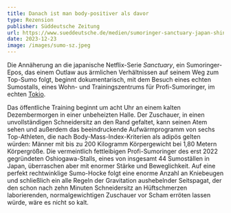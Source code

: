 ```yaml
---
title: Danach ist man body-positiver als davor
type: Rezension
publisher: Süddeutsche Zeitung
url: https://www.sueddeutsche.de/medien/sumoringer-sanctuary-japan-shinto-1.6320284
date: 2023-12-23
image: /images/sumo-sz.jpeg
---
```

Die Annäherung an die japanische Netflix-Serie *Sanctuary*, ein Sumoringer-Epos, das einem Outlaw aus ärmlichen Verhältnissen auf seinem Weg zum Top-Sumo folgt, beginnt dokumentarisch, mit dem Besuch eines echten Sumostalls, eines Wohn- und Trainingszentrums für Profi-Sumoringer, im echten [Tokio](https://www.sueddeutsche.de/thema/Tokio).

Das öffentliche Training beginnt um acht Uhr an einem kalten Dezembermorgen in einer unbeheizten Halle. Der Zuschauer, in einen unvollständigen Schneidersitz an den Rand gefaltet, kann seinen Atem sehen und außerdem das beeindruckende Aufwärmprogramm von sechs Top-Athleten, die nach Body-Mass-Index-Kriterien als adipös gelten würden: Männer mit bis zu 200 Kilogramm Körpergewicht bei 1,80 Metern Körpergröße. Die vermeintlich fettleibigen Profi-Sumoringer des erst 2022 gegründeten Oshiogawa-Stalls, eines von insgesamt 44 Sumoställen in Japan, überraschen aber mit enormer Stärke und Beweglichkeit. Auf eine perfekt rechtwinklige Sumo-Hocke folgt eine enorme Anzahl an Kniebeugen und schließlich ein alle Regeln der Gravitation aushebelnder Seitspagat, der den schon nach zehn Minuten Schneidersitz an Hüftschmerzen laborierenden, normalgewichtigen Zuschauer vor Scham erröten lassen würde, wäre es nicht so kalt.